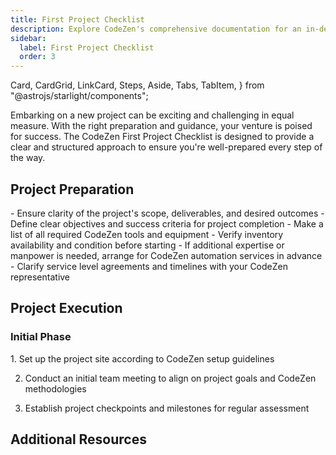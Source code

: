 ```yaml
---
title: First Project Checklist
description: Explore CodeZen's comprehensive documentation for an in-depth look at our premium tools and automation services. 
sidebar:
  label: First Project Checklist
  order: 3
---
```

  Card,
  CardGrid,
  LinkCard,
  Steps,
  Aside,
  Tabs,
  TabItem,
} from "@astrojs/starlight/components";

Embarking on a new project can be exciting and challenging in equal measure. With the right preparation and guidance, your venture is poised for success. The CodeZen First Project Checklist is designed to provide a clear and structured approach to ensure you're well-prepared every step of the way.

## Project Preparation

<CardGrid>
  <Card title="Scope and Objectives">
    - Ensure clarity of the project's scope, deliverables, and desired outcomes
    - Define clear objectives and success criteria for project completion
  </Card>
  <Card title="Tools and Equipment">
    - Make a list of all required CodeZen tools and equipment
    - Verify inventory availability and condition before starting
  </Card>
  <Card title="Arranging Services">
    - If additional expertise or manpower is needed, arrange for CodeZen automation services in advance
    - Clarify service level agreements and timelines with your CodeZen representative
  </Card>
</CardGrid>

## Project Execution
### Initial Phase
<Steps>
1. Set up the project site according to CodeZen setup guidelines

2. Conduct an initial team meeting to align on project goals and CodeZen methodologies

3. Establish project checkpoints and milestones for regular assessment
</Steps>


## Additional Resources
<CardGrid>
<LinkCard
  title="Detailed Guides"
  description="Access in-depth documentation and user manuals for CodeZen tools and services."
  href="/guides/getting-started"
/>
<LinkCard
  title="Support Contacts"
  description="Keep handy the contact details for CodeZen support, available for assistance throughout your project."
  href="/guides/getting-started"
/>
<LinkCard
  title="Advanced Learning"
  description="Explore further educational resources provided by CodeZen to refine your skills and knowledge base."
  href="/guides/getting-started"
/>
</CardGrid>
